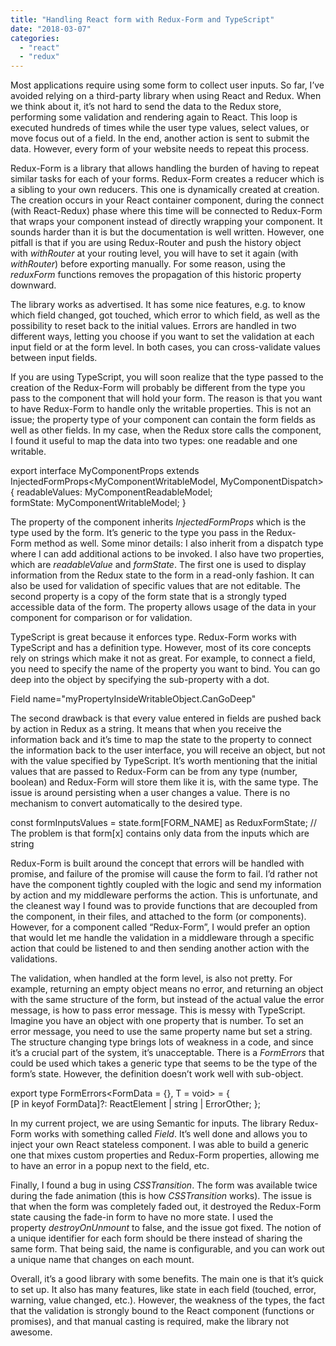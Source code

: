```yaml
---
title: "Handling React form with Redux-Form and TypeScript"
date: "2018-03-07"
categories: 
  - "react"
  - "redux"
---
```


Most applications require using some form to collect user inputs. So far, I’ve avoided relying on a third-party library when using React and Redux. When we think about it, it’s not hard to send the data to the Redux store, performing some validation and rendering again to React. This loop is executed hundreds of times while the user type values, select values, or move focus out of a field. In the end, another action is sent to submit the data. However, every form of your website needs to repeat this process.

Redux-Form is a library that allows handling the burden of having to repeat similar tasks for each of your forms. Redux-Form creates a reducer which is a sibling to your own reducers. This one is dynamically created at creation. The creation occurs in your React container component, during the connect (with React-Redux) phase where this time will be connected to Redux-Form that wraps your component instead of directly wrapping your component. It sounds harder than it is but the documentation is well written. However, one pitfall is that if you are using Redux-Router and push the history object with _withRouter_ at your routing level, you will have to set it again (with _withRouter_) before exporting manually. For some reason, using the _reduxForm_ functions removes the propagation of this historic property downward.

The library works as advertised. It has some nice features, e.g. to know which field changed, got touched, which error to which field, as well as the possibility to reset back to the initial values. Errors are handled in two different ways, letting you choose if you want to set the validation at each input field or at the form level. In both cases, you can cross-validate values between input fields.

If you are using TypeScript, you will soon realize that the type passed to the creation of the Redux-Form will probably be different from the type you pass to the component that will hold your form. The reason is that you want to have Redux-Form to handle only the writable properties. This is not an issue; the property type of your component can contain the form fields as well as other fields. In my case, when the Redux store calls the component, I found it useful to map the data into two types: one readable and one writable.

export interface MyComponentProps extends InjectedFormProps<MyComponentWritableModel, MyComponentDispatch> {    readableValues: MyComponentReadableModel;    
formState: MyComponentWritableModel;
}

The property of the component inherits _InjectedFormProps_ which is the type used by the form. It’s generic to the type you pass in the Redux-Form method as well. Some minor details: I also inherit from a dispatch type where I can add additional actions to be invoked. I also have two properties, which are _readableValue_ and _formState_. The first one is used to display information from the Redux state to the form in a read-only fashion. It can also be used for validation of specific values that are not editable. The second property is a copy of the form state that is a strongly typed accessible data of the form. The property allows usage of the data in your component for comparison or for validation.

TypeScript is great because it enforces type. Redux-Form works with TypeScript and has a definition type. However, most of its core concepts rely on strings which make it not as great. For example, to connect a field, you need to specify the name of the property you want to bind. You can go deep into the object by specifying the sub-property with a dot.

Field name="myPropertyInsideWritableObject.CanGoDeep"

The second drawback is that every value entered in fields are pushed back by action in Redux as a string. It means that when you receive the information back and it’s time to map the state to the property to connect the information back to the user interface, you will receive an object, but not with the value specified by TypeScript. It’s worth mentioning that the initial values that are passed to Redux-Form can be from any type (number, boolean) and Redux-Form will store them like it is, with the same type. The issue is around persisting when a user changes a value. There is no mechanism to convert automatically to the desired type.

const formInputsValues = state.form[FORM\_NAME] as ReduxFormState<MyComponentWritableModel>; // The problem is that form[x] contains only data from the inputs which are string

Redux-Form is built around the concept that errors will be handled with promise, and failure of the promise will cause the form to fail. I’d rather not have the component tightly coupled with the logic and send my information by action and my middleware performs the action. This is unfortunate, and the cleanest way I found was to provide functions that are decoupled from the component, in their files, and attached to the form (or components). However, for a component called “Redux-Form”, I would prefer an option that would let me handle the validation in a middleware through a specific action that could be listened to and then sending another action with the validations.

The validation, when handled at the form level, is also not pretty. For example, returning an empty object means no error, and returning an object with the same structure of the form, but instead of the actual value the error message, is how to pass error message. This is messy with TypeScript. Imagine you have an object with one property that is number. To set an error message, you need to use the same property name but set a string. The structure changing type brings lots of weakness in a code, and since it’s a crucial part of the system, it’s unacceptable. There is a _FormErrors_ that could be used which takes a generic type that seems to be the type of the form’s state. However, the definition doesn’t work well with sub-object.

export type FormErrors<FormData = {}, T = void> = {    
[P in keyof FormData]?: ReactElement<any> | string | ErrorOther<T>;
};

In my current project, we are using Semantic for inputs. The library Redux-Form works with something called _Field_. It’s well done and allows you to inject your own React stateless component. I was able to build a generic one that mixes custom properties and Redux-Form properties, allowing me to have an error in a popup next to the field, etc.

Finally, I found a bug in using _CSSTransition_. The form was available twice during the fade animation (this is how _CSSTransition_ works). The issue is that when the form was completely faded out, it destroyed the Redux-Form state causing the fade-in form to have no more state. I used the property _destroyOnUnmount_ to false, and the issue got fixed. The notion of a unique identifier for each form should be there instead of sharing the same form. That being said, the name is configurable, and you can work out a unique name that changes on each mount.

Overall, it’s a good library with some benefits. The main one is that it’s quick to set up. It also has many features, like state in each field (touched, error, warning, value changed, etc.). However, the weakness of the types, the fact that the validation is strongly bound to the React component (functions or promises), and that manual casting is required, make the library not awesome.
